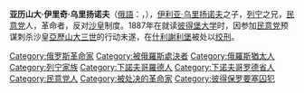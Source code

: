 {{Unreferenced |time=2010-09-02T12:50:59+00:00 }}
{{Infobox Person
|name=亚历山大·乌里扬诺夫
|image = Aleksandr Ulyanov.jpg
|image_size = 120px
|caption=
|birth_date=1866年4月13日
|birth_place={{flag|Russian Empire}}[[下諾夫哥羅德省|下諾夫哥羅德省]][[下諾夫哥羅德|下諾夫哥羅德]]
|death_date={{death date and age |1887|5|8|1866|4|12|df=yes}}
|death_place={{flag|Russian Empire}}[[什利謝利堡|什利謝利堡]]
}}
'''亚历山大·伊里奇·乌里扬诺夫'''（[[俄語|俄語]]：{{lang|ru|'''Александр Ильич Ульянов'''}}，{{bd|1866年|4月13日|1887年|5月20日|catIdx=U}}），[[伊利亚·乌里扬诺夫|伊利亚·乌里扬诺夫]]之子，[[列宁|列宁]]之兄，[[民意党|民意党]]人，革命者，反对[[沙皇|沙皇]]制度。1887年在就读[[彼得堡大学|彼得堡大学]]时，因参加[[民意党|民意党]]预谋刺杀沙皇[[亚历山大三世_(俄国)|亞歷山大三世]]的行动未遂，在[[什利謝利堡|什利謝利堡]]被处以[[绞刑|绞刑]]。
{{Authority control}}
{{DEFAULTSORT:Ulyanov, Alexander}}
{{俄羅斯人小作品}}

[[Category:俄罗斯革命家|Category:俄罗斯革命家]]
[[Category:被俄羅斯處決者|Category:被俄羅斯處決者]]
[[Category:俄羅斯猶太人|Category:俄羅斯猶太人]]
[[Category:列宁家族|Category:列宁家族]]
[[Category:下諾夫哥羅德人|Category:下諾夫哥羅德人]]
[[Category:下诺夫哥罗德省人|Category:下诺夫哥罗德省人]]
[[Category:民意党人|Category:民意党人]]
[[Category:被处决的革命家|Category:被处决的革命家]]
[[Category:彼得保罗要塞囚犯|Category:彼得保罗要塞囚犯]]